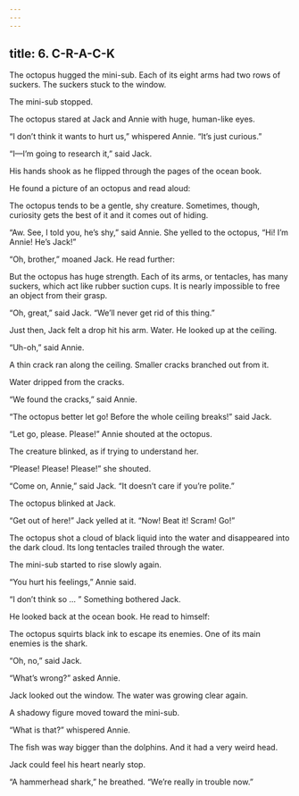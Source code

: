 ```yaml
---
---
---
```

title: 6. C-R-A-C-K
---



The octopus hugged the mini-sub. Each of its eight arms had two rows of suckers. The suckers stuck to the window.

The mini-sub stopped.

The octopus stared at Jack and Annie with huge, human-like eyes.

“I don’t think it wants to hurt us,” whispered Annie. “It’s just curious.”

“I—I’m going to research it,” said Jack.

His hands shook as he flipped through the pages of the ocean book.

He found a picture of an octopus and read aloud:

The octopus tends to be a gentle, shy creature. Sometimes, though, curiosity gets the best of it and it comes out of hiding.



“Aw. See, I told you, he’s shy,” said Annie. She yelled to the octopus, “Hi! I’m Annie! He’s Jack!”

“Oh, brother,” moaned Jack. He read further:

But the octopus has huge strength. Each of its arms, or tentacles, has many suckers, which act like rubber suction cups. It is nearly impossible to free an object from their grasp.



“Oh, great,” said Jack. “We’ll never get rid of this thing.”

Just then, Jack felt a drop hit his arm. Water. He looked up at the ceiling.

“Uh-oh,” said Annie.

A thin crack ran along the ceiling. Smaller cracks branched out from it.

Water dripped from the cracks.

“We found the cracks,” said Annie.

“The octopus better let go! Before the whole ceiling breaks!” said Jack.

“Let go, please. Please!” Annie shouted at the octopus.

The creature blinked, as if trying to understand her.

“Please! Please! Please!” she shouted.

“Come on, Annie,” said Jack. “It doesn’t care if you’re polite.”

The octopus blinked at Jack.

“Get out of here!” Jack yelled at it. “Now! Beat it! Scram! Go!”

The octopus shot a cloud of black liquid into the water and disappeared into the dark cloud. Its long tentacles trailed through the water.

The mini-sub started to rise slowly again.

“You hurt his feelings,” Annie said.

“I don’t think so … ” Something bothered Jack.

He looked back at the ocean book. He read to himself:

The octopus squirts black ink to escape its enemies. One of its main enemies is the shark.



“Oh, no,” said Jack.

“What’s wrong?” asked Annie.

Jack looked out the window. The water was growing clear again.

A shadowy figure moved toward the mini-sub.

“What is that?” whispered Annie.

The fish was way bigger than the dolphins. And it had a very weird head.

Jack could feel his heart nearly stop.

“A hammerhead shark,” he breathed. “We’re really in trouble now.”